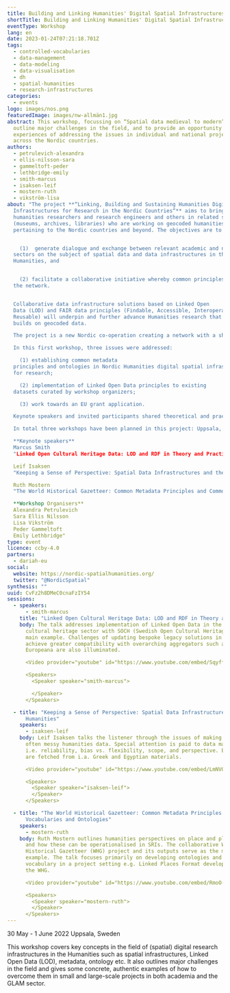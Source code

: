 ```yaml
---
title: Building and Linking Humanities' Digital Spatial Infrastructures
shortTitle: Building and Linking Humanities' Digital Spatial Infrastructures
eventType: Workshop
lang: en
date: 2023-01-24T07:21:18.701Z
tags:
  - controlled-vocabularies
  - data-management
  - data-modeling
  - data-visualisation
  - dh
  - spatial-humanities
  - research-infrastructures
categories:
  - events
logo: images/nos.png
featuredImage: images/nw-allmän1.jpg
abstract: This workshop, focussing on “Spatial data medieval to modern”, is the first of a series of workshops from the NOS-HS project "Linking, Building, and Sustaining Humanities Digital Spatial Infrastructures for Research in the Nordic Countries".  The main aims of this workshop were to  define key concepts (spatial infrastructures, Linked Open Data, metadata, ontology),
  outline major challenges in the field, and to provide an opportunity to share
  experiences of addressing the issues in individual and national projects
  across the Nordic countries.
authors:
  - petrulevich-alexandra
  - ellis-nilsson-sara
  - gammeltoft-peder
  - lethbridge-emily
  - smith-marcus
  - isaksen-leif
  - mostern-ruth
  - vikström-lisa
about: "The project **“Linking, Building and Sustaining Humanities Digital Spatial
  Infrastructures for Research in the Nordic Countries“** aims to bring together
  humanities researchers and research engineers and others in related sectors
  (museums, archives, libraries) who are working on geocoded humanities data
  pertaining to the Nordic countries and beyond. The objectives are to :


    (1)  generate dialogue and exchange between relevant academic and non-academic
  sectors on the subject of spatial data and data infrastructures in the
  Humanities, and


    (2) facilitate a collaborative initiative whereby common principles regarding ontologies and metadata will be mapped out by members of
  the network.


  Collaborative data infrastructure solutions based on Linked Open
  Data (LOD) and FAIR data principles (Findable, Accessible, Interoperable,
  Reusable) will underpin and further advance Humanities research that
  builds on geocoded data.

  The project is a new Nordic co-operation creating a network with a shared vision regarding geocoded humanities data and sustainability needs.  In addition, the project positions Nordic participants and spatial data at the heart of a working group that aims to submit a European grant application under the Research Infrastructures call in the Horizon Europe Program for 2021-2027. Concrete results from the collaboration will be published in the form of reports and scientific papers.

  In this first workshop, three issues were addressed:

    (1) establishing common metadata
  principles and ontologies in Nordic Humanities digital spatial infrastructure
  for research;

    (2) implementation of Linked Open Data principles to existing
  datasets curated by workshop organizers;

    (3) work towards an EU grant application.

  Keynote speakers and invited participants shared theoretical and practical experiences.

  In total three workshops have been planned in this project: Uppsala, Sweden (May 2022) represented here; Bergen, Norway (September 2022); and Reykjavík, Iceland (May 2023).  Blogposts covering the second and third workshops in this series can be found on the project website here: [https://nordic-spatialhumanities.org/](https://nordic-spatialhumanities.org/)

  **Keynote speakers**
  Marcus Smith
  "Linked Open Cultural Heritage Data: LOD and RDF in Theory and Practice"

  Leif Isaksen
  "Keeping a Sense of Perspective: Spatial Data Infrastructures and the Humanities"

  Ruth Mostern
  "The World Historical Gazetteer: Common Metadata Principles and Common Vocabularies and Ontologies"

  **Workshop Organisers**
  Alexandra Petrulevich
  Sara Ellis Nilsson
  Lisa Vikström
  Peder Gammeltoft
  Emily Lethbridge"
type: event
licence: ccby-4.0
partners:
  - dariah-eu
social:
  website: https://nordic-spatialhumanities.org/
  twitter: "@NordicSpatial"
synthesis: ""
uuid: CvFz2h8DMeC0cnaFzIY54
sessions:
  - speakers:
      - smith-marcus
    title: "Linked Open Cultural Heritage Data: LOD and RDF in Theory and Practice"
    body: T﻿he talk addresses implementation of Linked Open Data in the Swedish
      cultural heritage sector with SOCH (Swedish Open Cultural Heritage) as its
      main example. Challenges of updating bespoke legacy solutions in order to
      achieve greater compatibility with overarching aggregators such as
      Europeana are also illuminated.

      <Video provider="youtube" id="https://www.youtube.com/embed/Sqyff632Y2M" caption="Presentation by Marcus Smith" />

      <Speakers>
        <Speaker speaker="smith-marcus">

        </Speaker>
      </Speakers>

  - title: "Keeping a Sense of Perspective: Spatial Data Infrastructures and the
      Humanities"
    speakers:
      - isaksen-leif
    body: Leif Isaksen talks the listener through the issues of making SDIs out of
      often messy humanities data. Special attention is paid to data management,
      i.e. reliability, bias vs. flexibility, scope, and perspective. Examples
      are fetched from i.a. Greek and Egyptian materials.

      <Video provider="youtube" id="https://www.youtube.com/embed/LmNVQwaxfNc" caption="Presentation by Leif Isaksen" />

      <Speakers>
        <Speaker speaker="isaksen-leif">
        </Speaker>
      </Speakers>

  - title: "The World Historical Gazetteer: Common Metadata Principles and Common
      Vocabularies and Ontologies"
    speakers:
      - mostern-ruth
    body: Ruth Mostern outlines humanities perspectives on place and place-making
      and how these can be operationalised in SRIs. The collaborative World
      Historical Gazetteer (WHG) project and its outputs serve as the main
      example. The talk focuses primarily on developing ontologies and
      vocabulary in a project setting e.g. Linked Places Format developed for
      the WHG.

      <Video provider="youtube" id="https://www.youtube.com/embed/RmoO-aJjDKw" caption="Presentation by Ruth Mostern" />

      <Speakers>
        <Speaker speaker="mostern-ruth">
        </Speaker>
      </Speakers>
---
```

30 May - 1 June 2022
Uppsala, Sweden

This workshop covers key concepts in the field of (spatial) digital research infrastructures in the Humanities such as spatial infrastructures, Linked Open Data (LOD), metadata, ontology etc. It also outlines major challenges in the field and gives some concrete, authentic examples of how to overcome them in small and large-scale projects in both academia and the GLAM sector.
